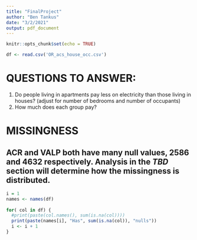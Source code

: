 ```yaml
---
title: "FinalProject"
author: "Ben Tankus"
date: "3/2/2021"
output: pdf_document
---
```


```r
knitr::opts_chunk$set(echo = TRUE)
```

```r
df <- read.csv('OR_acs_house_occ.csv')

```

# QUESTIONS TO ANSWER:

1. Do people living in apartments pay less on electricity than those living in houses? (adjust for number of bedrooms and number of occupants)
2. How much does each group pay? 



# MISSINGNESS

## ACR and VALP both have many null values, 2586 and 4632 respectively. Analysis in the *TBD* section will determine how the missingness is distributed.

```r
i = 1
names <- names(df)
  
for( col in df) {
  #print(paste(col.names(), sum(is.na(col))))
  print(paste(names[i], "Has", sum(is.na(col)), "nulls"))
  i <- i + 1
}

```


# 